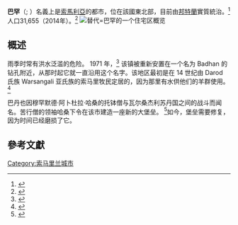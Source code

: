{{noteTA
|G1=Country
}}
{{Infobox settlement
|official_name          = 巴罕
|other_name             = برن‎
|native_name            = <small>''Badhan''</small>
|imagesize              = 300px
|image_flag             = |flag_size              =
|pushpin_map            = Somalia
|pushpin_mapsize        =300
|pushpin_label_position =bottom
|pushpin_map_caption    =巴罕在索馬里境內的位置
|subdivision_type       = 國家
|subdivision_name       = {{flag|Somalia}}
|subdivision_type1 = 地區
|subdivision_name1 = 
|coordinates = {{coord|10|42|50|N|48|20|5|E|region:SO|display=inline}}
|timezone               =[[東非時間|東非時間]]  
|utc_offset             = +3
}} 

'''巴罕'''（{{lang-so|Badhan}}; {{lang-ar|برن}}）名義上是[[索馬利亞|索馬利亞]]的都市，位在該國東北部，目前由[[邦特蘭|邦特蘭]]實質統治。<ref>{{cite web |title=Somalia’s Puntland Army Takes Over Badhan to Block Somaliland Parliamentary, Municipal Elections |url=https://www.somtribune.com/2021/01/25/somalias-puntland-army-takes-over-badhan-to-block-somaliland-parliamentary-municipal-elections/ |website=Somtribune |publisher=Puntland Post |access-date=2021-06-07 |archive-date=2021-04-29 |archive-url=https://web.archive.org/web/20210429185441/https://www.somtribune.com/2021/01/25/somalias-puntland-army-takes-over-badhan-to-block-somaliland-parliamentary-municipal-elections/ |dead-url=no }}</ref>人口31,655（2014年）。<ref name="Somalia Population Survey">{{Cite web |url=https://somalia.unfpa.org/sites/default/files/pub-pdf/Population-Estimation-Survey-of-Somalia-PESS-2013-2014.pdf |title=存档副本 |accessdate=2020-08-11 |archive-date=2020-09-02 |archive-url=https://web.archive.org/web/20200902035331/https://somalia.unfpa.org/sites/default/files/pub-pdf/Population-Estimation-Survey-of-Somalia-PESS-2013-2014.pdf |dead-url=no }}</ref>
[[File:BadhanNewarea.JPG|替代=巴罕的一个住宅区概览]]

== 概述 ==
雨季时常有洪水泛滥的危险。 1971 年，<ref>{{Cite web|title=ENVIRONMENTAL STUDY OF DEGRADATION IN THE SOOL PLATEAU AND GEBI VALLEY: SANAAG REGION OF NORTHERN SOMALIA|url=https://www.faoswalim.org/resources/Land/Environmental_Study_Degradation_Sool_Plateau_and_Gebi.pdf|access-date=2006-02-02|author=Simon Mumuli Oduori|archive-date=2019-08-19|archive-url=https://web.archive.org/web/20190819060736/http://www.faoswalim.org/resources/Land/Environmental_Study_Degradation_Sool_Plateau_and_Gebi.pdf|dead-url=no}}</ref> 该镇被重新安置在一个名为 Badhan 的钻孔附近，从那时起它就一直沿用这个名字。该地区最初是在 14 世纪由 Darod 氏族 Warsangali 亚氏族的索马里牧民定居的，因为那里有水供他们的羊群使用。<ref>{{Cite web |url=https://upload.wikimedia.org/wikipedia/commons/thumb/2/2d/Deportation_letter_of_Sultan_Mohamoud_Ali_Shire%2C_Ex-Sultan_of_Warsangeli.jpg/368px-Deportation_letter_of_Sultan_Mohamoud_Ali_Shire%2C_Ex-Sultan_of_Warsangeli.jpg |title=存档副本 |access-date=2021-09-10 |archive-date=2021-06-14 |archive-url=https://web.archive.org/web/20210614161951/https://upload.wikimedia.org/wikipedia/commons/thumb/2/2d/Deportation_letter_of_Sultan_Mohamoud_Ali_Shire,_Ex-Sultan_of_Warsangeli.jpg/368px-Deportation_letter_of_Sultan_Mohamoud_Ali_Shire,_Ex-Sultan_of_Warsangeli.jpg |dead-url=no }}</ref> 


巴丹也因穆罕默德·阿卜杜拉·哈桑的托钵僧与瓦尔桑杰利苏丹国之间的战斗而闻名。苦行僧的领袖哈桑下令在该市建造一座新的大堡垒。 <ref>{{Cite web |url=https://wardheernews.com/wp-content/uploads/2014/05/An-appraisal-of-the-%E2%80%98Dervish-state%E2%80%99_Marcus.pdf |title=存档副本 |access-date=2021-09-10 |archive-date=2021-06-08 |archive-url=https://web.archive.org/web/20210608213733/https://wardheernews.com/wp-content/uploads/2014/05/An-appraisal-of-the-%E2%80%98Dervish-state%E2%80%99_Marcus.pdf |dead-url=no }}</ref>如今，堡垒需要修复，因为时间已经磨损了它。

==參考文獻==
{{Reflist}}

{{DEFAULTSORT:Badhan}}
[[Category:索马里兰城市|Category:索马里兰城市]]